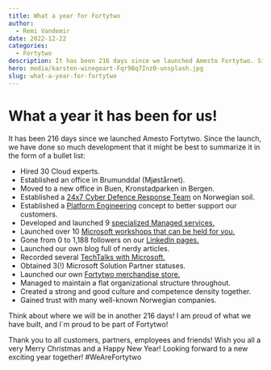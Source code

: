 ```yaml
---
title: What a year for Fortytwo
author:
  - Remi Vandemir
date: 2022-12-22
categories:
  - Fortytwo
description: It has been 216 days since we launched Amesto Fortytwo. Since the launch, we have done so much development that it might be best to summarize it in the form of a bullet list.
hero: media/karsten-winegeart-Fqr9Bq7Inz0-unsplash.jpg
slug: what-a-year-for-fortytwo
---
```


# What a year it has been for us!

It has been 216 days since we launched Amesto Fortytwo. Since the launch, we have done so much development that it might be best to summarize it in the form of a bullet list:

- Hired 30 Cloud experts.
- Established an office in Brumunddal (Mjøstårnet).
- Moved to a new office in Buen, Kronstadparken in Bergen.
- Established a [24x7 Cyber Defence Response Team](https://www.amestofortytwo.com/cyber-defence-offerings) on Norwegian soil.
- Established a [Platform Engineering](https://www.amestofortytwo.com/platform-engineering) concept to better support our customers.
- Developed and launched 9 [specialized Managed services.](https://www.amestofortytwo.com/managed-services)
- Launched over 10 [Microsoft workshops that can be held for you.](https://www.amestofortytwo.com/workshops)
- Gone from 0 to 1,188 followers on our [LinkedIn pages.](https://www.linkedin.com/company/amesto-fortytwo)
- Launched our own blog full of nerdy articles.
- Recorded several [TechTalks with Microsoft.](https://www.youtube.com/@amestofortytwo7726)
- Obtained 3(!) Microsoft Solution Partner statuses.
- Launched our own [Fortytwo merchandise store.](http://fortytwoshop.no)
- Managed to maintain a flat organizational structure throughout.
- Created a strong and good culture and competence density together.
- Gained trust with many well-known Norwegian companies.

Think about where we will be in another 216 days! I am proud of what we have built, and I`m proud to be part of Fortytwo!

Thank you to all customers, partners, employees and friends! Wish you all a very Merry Christmas and a Happy New Year! Looking forward to a new exciting year together! #WeAreFortytwo